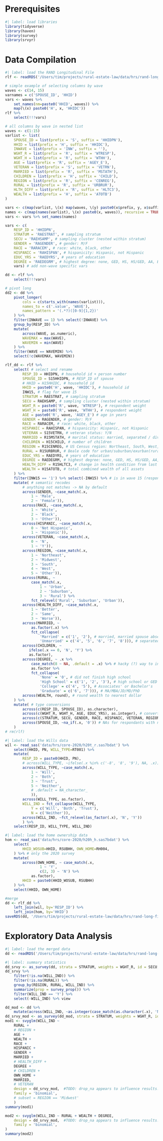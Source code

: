 # Prerequisites
```r
#| label: load libraries
library(tidyverse)
library(haven)
library(survey)
library(srvyr)
```

# Data Compilation
```r
#| label: load the RAND Longitudinal File
rlf <- readRDS('/Users/tim/projects/rural-estate-law/data/hrs/rand-long-file.rds')
```

```r
# simple example of selecting columns by wave
waves <- c(14, 15)
varnames = c('SPOUSE_ID', 'HHID')
vars <- waves %>%
    set_names(nm=paste0('HHID', waves)) %>%
    map(\(x) paste0('H', x, 'HHIDC')) 
rlf %>%
    select(!!!vars)
```

```r
# all columns by wave in nested list
waves <- c(1:15)
varlist <- list(
    SPOUSE_ID = list(prefix = 'S', suffix = 'HHIDPN'),
    HHID = list(prefix = 'H', suffix = 'HHIDC'), 
    INWAVE = list(prefix = 'INW', suffix = ''), 
    WGHT_R = list(prefix = 'R', suffix = 'WTRESP'), 
    WGHT_H = list(prefix = 'R', suffix = 'WTHH'),
    AGE = list(prefix = 'R', suffix = 'AGEY_E'), 
    VETERAN = list(prefix = 'S', suffix = 'VETRN'),
    MARRIED = list(prefix = 'R', suffix = 'MSTATH'),
    CHILDREN = list(prefix = 'H', suffix = 'CHILD'),
    REGION = list(prefix = 'R', suffix = 'CENREG'),
    RURAL = list(prefix = 'R', suffix = 'URBRUR'),
    HLTH_DIFF = list(prefix = 'R', suffix = 'HLTC3'),
    WEALTH = list(prefix = 'H', suffix = 'ATOTB')
)

vars <- c(map(varlist, \(x) map(waves, \(y) paste0(x$prefix, y, x$suffix))), recursive = TRUE)
names <- c(map(names(varlist), \(x) paste0(x, waves)), recursive = TRUE)
vars <- vars %>% set_names(names)

vars <- c(
    RESP_ID = 'HHIDPN', 
    STRATUM = 'RAESTRAT', # sampling stratum  
    SECU = 'RAEHSAMP', # sampling cluster (nested within stratum)  
    GENDER = 'RAGENDER', # gender: M/F
    RACE = 'RARACEM', # race: white, black, other
    HISPANIC = 'RAHISPAN', # hispanicity: Hispanic, not Hispanic
    EDUC_YRS = 'RAEDYRS', # years of education
    DEGREE = 'RAEDEGRM', # highest degree: none, GED, HS, HS/GED, AA, BA, MA/MBA, Law/MD/PhD, Other
    vars) # add non-wave specific vars

dd <- rlf %>%
    select(!!!vars)
```

```r
# pivot long
dd2 <- dd %>%
    pivot_longer(
        cols = c(starts_with(names(varlist))), 
        names_to = c('.value', 'WAVE'), 
        names_pattern = '(.*?)([0-9]{1,2})'
    ) %>%
    filter(INWAVE == 1) %>% select(!INWAVE) %>%
    group_by(RESP_ID) %>%
    mutate(
        across(WAVE, as.numeric),
        WAVEMAX = max(WAVE),
        WAVEMIN = min(WAVE)
    ) %>%
    filter(WAVE == WAVEMIN) %>%
    select(!c(WAVEMAX, WAVEMIN))


```
```r
rlf_dd <- rlf %>%
    select( # select and rename
        RESP_ID = HHIDPN, # household id + person number
        SPOUSE_ID = S15HHIDPN, # RESP_ID of spouse
        # HHID = H15HHIDC, # household id
        HHID = paste0('H', wave, 'HHIDC'), # household id
        INW15, # flag for wave 15 
        STRATUM = RAESTRAT, # sampling stratum  
        SECU = RAEHSAMP, # sampling cluster (nested within stratum) 
        WGHT_R = paste0('R', wave, 'WTRESP'), # respondent weight
        WGHT_H = paste0('R', wave, 'WTHH'), # respondent weight
        AGE = paste0('R', wave, 'AGEY_E') # age in years
        GENDER = RAGENDER, # gender: M/F
        RACE = RARACEM, # race: white, black, other
        HISPANIC = RAHISPAN, # hispanicity: Hispanic, not Hispanic
        VETERAN = S15VETRN, # veteran status: Y/N
        MARRIED = R15MSTATH, # marital status: married, separated / divorced, etc., etc. 
        CHILDREN = H15CHILD, # number of children
        REGION = R15CENREG, # US Census region: Northeast, South, West, Midwest, Other (?)
        RURAL = R15URBRUR, # Beale code for urban/suburban/exurban(rural) county
        EDUC_YRS = RAEDYRS, # years of education
        DEGREE = RAEDEGRM, # highest degree: none, GED, HS, HS/GED, AA, BA, MA/MBA, Law/MD/PhD, Other
        HEALTH_DIFF = R15HLTC3, # change in health condition from last survey
        WEALTH = H15ATOTB, # total combined wealth of all assets
    ) %>%
    filter(INW15 == '1') %>% select(-INW15) %>% # is in wave 15 (responded to survey. N = 15723)
    mutate( # semantic recodes
        # anything not matches -> NA by default 
        across(GENDER, ~case_match(.x, 
            1 ~ 'Male', 
            2 ~ 'Female')), 
        across(RACE, ~case_match(.x, 
            1 ~ 'White', 
            2 ~ 'Black', 
            3 ~ 'Other')), 
        across(HISPANIC, ~case_match(.x, 
            0 ~ 'Not Hispanic', 
            1 ~ 'Hispanic')), 
        across(VETERAN, ~case_match(.x, 
            0 ~ 'N', 
            1 ~ 'Y')), 
        across(REGION, ~case_match(.x, 
            1 ~ 'Northeast', 
            2 ~ 'Midwest', 
            3 ~ 'South', 
            4 ~ 'West', 
            5 ~ 'Other')), 
        across(RURAL, ~
            case_match(.x, 
                1 ~ 'Urban', 
                2 ~ 'Suburban', 
                3 ~ 'Rural') %>%
            fct_relevel('Rural', 'Suburban', 'Urban')), 
        across(HEALTH_DIFF, ~case_match(.x, 
            1 ~ 'Better', 
            2 ~ 'Same', 
            3 ~ 'Worse')), 
        across(MARRIED, ~
            as.factor(.x) %>%
            fct_collapse( 
                'Married' = c('1', '2'), # married, married spouse absent
                'Unmarried' = c('4', '5', '6', '7', '8'))), # separated, divorced, separated/divorced, widowed, never married
        across(CHILDREN, ~
           ifelse(.x == 0, 'N', 'Y') %>%
           as.factor), 
        across(DEGREE, ~ .x %>%
            case_match(8 ~ NA, .default = .x) %>% # hacky (?) way to introduce NA for 8
            as.factor %>%
            fct_collapse(
                'None' = '0', # did not finish high school
                'High School' = c('1', '2', '3'), # high school or GED
                'College' = c('4', '5'), # Associates' or Bachelor's
                'Graduate' = c('6', '7'))), # MA/MBA/JD/MD/PhD
        across(WEALTH, round), # round wealth to nearest dollar
    ) %>%
    mutate( # type conversions
        across(c(RESP_ID, SPOUSE_ID), as.character),     
        across(c(WGHT_R, WGHT_H, AGE, EDUC_YRS), as.integer), # convert to integer
        across(c(STRATUM, SECU, GENDER, RACE, HISPANIC, VETERAN, REGION, RURAL), as_factor), # convert to factor
        across(SPOUSE_ID, ~na_if(.x, '0')) # NAs for respondants with no spouse
    ) 
# rm(rlf)
```

```r
#| label: load the Wills data
wil <- read_sas('data/hrs/core-2020/h20t_r.sas7bdat') %>%
    select(HHID, PN, WILL_TYPE=RT001) %>%
    mutate(
        RESP_ID = paste0(HHID, PN),
        # across(WILL_TYPE, ~ifelse(.x %in% c('-8', '8', '9'), NA, .x)),
        across(WILL_TYPE, ~case_match(.x, 
            1 ~ 'Will', 
            2 ~ 'Both', 
            3 ~ 'Trust', 
            5 ~ 'Neither', 
            # .default = NA_character_
            )),
        across(WILL_TYPE, as.factor),
        WILL_IND = fct_collapse(WILL_TYPE, 
            Y = c('Will', 'Both', 'Trust'), 
            N = c('Neither')), 
        across(WILL_IND, ~fct_relevel(as_factor(.x), 'N', 'Y'))
        ) %>%
    select(RESP_ID, WILL_TYPE, WILL_IND) 
 ```


```r
#| label: load the home ownership data
hom <- read_sas('data/hrs/core-2020/h20h_h.sas7bdat') %>%
    select(
        HHID_WOSUB=HHID, RSUBHH, OWN_HOME=RH004,
    ) %>% # only the 2020 survey
    mutate(
        across(OWN_HOME, ~ case_match(.x, 
                1 ~ 'Y', 
                c(2, 3) ~ 'N') %>%
            as.factor), 
        HHID = paste0(HHID_WOSUB, RSUBHH)
    ) %>%
    select(HHID, OWN_HOME)
```
```r
#merge
dd <- rlf_dd %>%
    left_join(wil, by='RESP_ID') %>%
    left_join(hom, by='HHID')
saveRDS(dd, '/Users/tim/projects/rural-estate-law/data/hrs/rand-long-file-merged.rds')
```

# Exploratory Data Analysis

```r
#| label: load the merged data
dd <- readRDS('/Users/tim/projects/rural-estate-law/data/hrs/rand-long-file-merged.rds') 
```


```r
#| label: summary statistics
dd_srvy <- as_survey(dd, strata = STRATUM, weights = WGHT_R, id = SECU, nest = TRUE)
dd_srvy %>%
    filter(!is.na(WILL_IND)) %>%
    filter(!is.na(RURAL)) %>%
    group_by(REGION, RURAL, WILL_IND) %>%
    summarize(prop = survey_prop()) %>% 
    filter(WILL_IND == 'Y') %>% 
    select(-WILL_IND) %>% view
```

```r
dd_mod <- dd %>%
    mutate(across(WILL_IND, ~as.integer(case_match(as.character(.x), 'N' ~ 0, 'Y' ~ 1))))
dd_srvy_mod <- as_survey(dd_mod, strata = STRATUM, weights = WGHT_R, id = SECU, nest = TRUE)
mod1 <- svyglm(WILL_IND ~ 
    RURAL +
    # REGION + 
    AGE + 
    WEALTH + 
    RACE + 
    HISPANIC + 
    GENDER + 
    MARRIED + 
    # HEALTH_DIFF + 
    DEGREE +  
    # CHILDREN +  
    OWN_HOME + 
    MARRIED,
    # VETERAN
    design = dd_srvy_mod,  #TODO: drop_na appears to influence results. why?
    family = 'binomial', 
    # subset = REGION == 'Midwest'
    ) 
summary(mod1)

mod2 <- svyglm(WILL_IND ~ RURAL + WEALTH + DEGREE, 
    design = dd_srvy_mod,  #TODO: drop_na appears to influence results. why?
    family = 'binomial', 
)
summary(mod2)
```